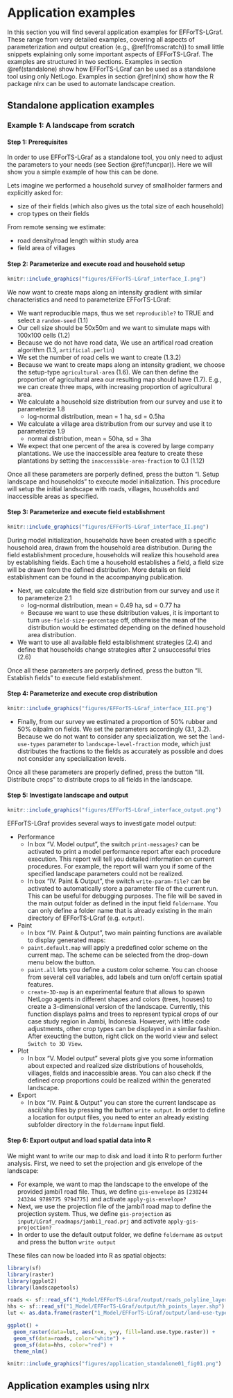 # Application examples {#application}

In this section you will find several application examples for EFForTS-LGraf.
These range from very detailed examples, covering all aspects of parameterization and output creation (e.g., \@ref(fromscratch)) to small little snippets explaining only some important aspects of EFForTS-LGraf.
The examples are structured in two sections. Examples in section \@ref(standalone) show how EFForTS-LGraf can be used as a standalone tool using only NetLogo. Examples in section \@ref(nlrx) show how the R package nlrx can be used to automate landscape creation.

## Standalone application examples {#standalone}

### Example 1: A landscape from scratch {#fromscratch}

#### Step 1: Prerequisites

In order to use EFForTS-LGraf as a standalone tool, you only need to adjust the parameters to your needs (see Section \@ref(funcpar)).
Here we will show you a simple example of how this can be done.

Lets imagine we performed a household survey of smallholder farmers and explicitly asked for:

* size of their fields (which also gives us the total size of each household)
* crop types on their fields

From remote sensing we estimate:

* road density/road length within study area
* field area of villages

#### Step 2: Parameterize and execute road and household setup


```r
knitr::include_graphics("figures/EFForTS-LGraf_interface_I.png")
```

We now want to create maps along an intensity gradient with similar characteristics and need to parameterize EFForTS-LGraf:

* We want reproducible maps, thus we set `reproducible?` to TRUE and select a `random-seed` (1.1)
* Our cell size should be 50x50m and we want to simulate maps with 100x100 cells (1.2)
* Because we do not have road data, We use an artifical road creation algorithm (1.3, `artificial.perlin`)
* We set the number of road cells we want to create (1.3.2)
* Because we want to create maps along an intensity gradient, we choose the setup-type `agricultural-area` (1.6). We can then define the proportion of agricultural area our resulting map should have (1.7). E.g., we can create three maps, with increasing proportion of agricultural area.
* We calculate a household size distribution from our survey and use it to parameterize 1.8
  * log-normal distribution, mean = 1 ha, sd = 0.5ha
* We calculate a village area distribution from our survey and use it to parameterize 1.9
  * normal distribution, mean = 50ha, sd = 3ha
* We expect that one percent of the area is covered by large company plantations. We use the inaccessible area feature to create these plantations by setting the `inaccessible-area-fraction` to 0.1 (1.12)

Once all these parameters are porperly defined, press the button "I. Setup landscape and households" to execute model initialization.
This procedure will setup the initial landscape with roads, villages, households and inaccessible areas as specified.

#### Step 3: Parameterize and execute field establishment

```r
knitr::include_graphics("figures/EFForTS-LGraf_interface_II.png")
```

During model initialization, households have been created with a specific household area, drawn from the household area distribution.
During the field establishment procedure, households will realize this household area by establishing fields. Each time a household establishes a field, a field size will be drawn from the defined distribution. More details on field establishment can be found in the accompanying publication.

* Next, we calculate the field size distribution from our survey and use it to parameterize 2.1
  * log-normal distribution, mean = 0.49 ha, sd = 0.77 ha
  * Because we want to use these dsitribution values, it is important to turn `use-field-size-percentage` off, otherwise the mean of the distribution would be estimated depending on the defined household area distribution.
* We want to use all available field estaiblishment strategies (2.4) and define that households change strategies after 2 unsuccessful tries (2.6)

Once all these parameters are porperly defined, press the button "II. Establish fields" to execute field establishment.

#### Step 4: Parameterize and execute crop distribution

```r
knitr::include_graphics("figures/EFForTS-LGraf_interface_III.png")
```

* Finally, from our survey we estimated a proportion of 50% rubber and 50% oilpalm on fields. We set the parameters accordingly (3.1, 3.2). Because we do not want to consider any specialization, we set the `land-use-types` parameter to `landscape-level-fraction` mode, which just distributes the fractions to the fields as accurately as possible and does not consider any specialization levels.

Once all these parameters are properly defined, press the button "III. Distribute crops" to distribute crops to all fields in the landscape.

#### Step 5: Investigate landscape and output


```r
knitr::include_graphics("figures/EFForTS-LGraf_interface_output.png")
```

EFForTS-LGraf provides several ways to investigate model output:

* Performance
  * In box "V. Model output", the switch `print-messages?` can be activated to print a model performance report after each procedure execution. This report will tell you detailed information on current procedures. For example, the report will warn you if some of the specified landscape parameters could not be realized. 
  * In box "IV. Paint & Output", the switch `write-param-file?` can be activated to automatically store a parameter file of the current run. This can be useful for debugging purposes. The file will be saved in the main output folder as defined in the input field `foldername`. You can only define a folder name that is already existing in the main directory of EFForTS-LGraf (e.g. `output`). 
* Paint
  * In box "IV. Paint & Output", two main painting functions are available to display generated maps:
  * `paint.default.map` will apply a predefined color scheme on the current map. The scheme can be selected from the drop-down menu below the button.
  * `paint.all` lets you define a custom color scheme. You can choose from several cell variables, add labels and turn on/off certain spatial features.
  * `create-3D-map` is an experimental feature that allows to spawn NetLogo agents in different shapes and colors (trees, houses) to create a 3-dimensional version of the landscape. Currently, this function displays palms and trees to represent typical crops of our case study region in Jambi, Indonesia. However, with little code adjustments, other crop types can be displayed in a similar fashion. After exeucting the button, right click on the world view and select `Switch to 3D View`.
* Plot
  * In box "V. Model output" several plots give you some information about expected and realized size distributions of households, villages, fields and inaccessible areas. You can also check if the defined crop proportions could be realized within the generated landscape.
* Export
  * In box "IV. Paint & Output" you can store the current landscape as ascii/shp files by pressing the button `write output`. In order to define a location for output files, you need to enter an already existing subfolder directory in the `foldername` input field.

#### Step 6: Export output and load spatial data into R

We might want to write our map to disk and load it into R to perform further analysis.
First, we need to set the projection and gis envelope of the landscape:

* For example, we want to map the landscape to the envelope of the provided jambi1 road file. Thus, we define `gis-envelope` as `[238244 243244 9789775 9794775]` and activate `apply-gis-envelope?` 
* Next, we use the projection file of the jambi1 road map to define the projection system. Thus, we define `gis-projection` as `input/LGraf_roadmaps/jambi1_road.prj` and activate `apply-gis-projection?`
* In order to use the default output folder, we define `foldername` as `output` and press the button `write output`

These files can now be loaded into R as spatial objects:

``` r
library(sf)
library(raster)
library(ggplot2)
library(landscapetools)

roads <- sf::read_sf("1_Model/EFForTS-LGraf/output/roads_polyline_layer.shp") 
hhs <- sf::read_sf("1_Model/EFForTS-LGraf/output/hh_points_layer.shp") 
lut <- as.data.frame(raster("1_Model/EFForTS-LGraf/output/land-use-type-raster.asc"), xy=TRUE)

ggplot() +
  geom_raster(data=lut, aes(x=x, y=y, fill=land.use.type.raster)) +
  geom_sf(data=roads, color="white") +
  geom_sf(data=hhs, color="red") +
  theme_nlm()

```


```r
knitr::include_graphics("figures/application_standalone01_fig01.png")
```


## Application examples using nlrx {#nlrx}

